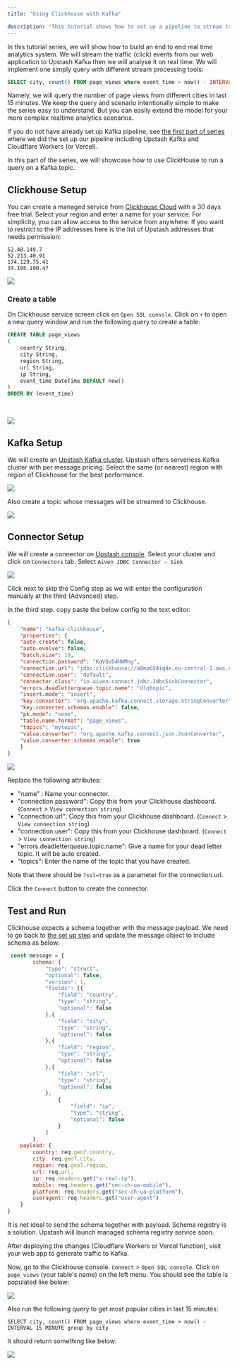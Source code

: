 ```yaml
---
title: "Using Clickhouse with Kafka"

description: "This tutorial shows how to set up a pipeline to stream traffic events to Upstash Kafka and analyse with Clickhouse"
---
```


In this tutorial series, we will show how to build an end to end real time analytics system. We will stream the traffic (click) events from our web application to Upstash Kafka then we will analyse it on real time. We will implement one simply query with different stream processing tools:

```sql
SELECT city, count() FROM page_views where event_time > now() - INTERVAL 15 MINUTE group by city
```

Namely, we will query the number of page views from different cities in last 15 minutes. We keep the query and scenario intentionally simple to make the series easy to understand. But you can easily extend the model for your more complex realtime analytics scenarios.  

If you do not have already set up Kafka pipeline, see [the first part of series](./realtime_analytics_serverless_kafka_setup.md) where we did the set up our pipeline including Upstash Kafka and Cloudflare Workers (or Vercel). 
 
In this part of the series, we will showcase how to use ClickHouse to run a query on a Kafka topic.

## Clickhouse Setup
You can create a managed service from [Clickhouse Cloud](https://https://clickhouse.cloud/) with a 30 days free trial. Select your region and enter a name for your service. For simplicity, you can allow access to the service from anywhere. If you want to restrict to the IP addresses here is the list of Upstash addresses that needs permission:
```text
52.48.149.7
52.213.40.91
174.129.75.41
34.195.190.47
```

<Frame><img src="img/clickhouse/ss1.png"/></Frame>

### Create a table
On Clickhouse service screen click on `Open SQL console`. Click on `+` to open a new query window and run the following query to create a table:
```sql
CREATE TABLE page_views
(
    country String,
    city String,
    region String,
    url String,
    ip String,
    event_time DateTime DEFAULT now()  
)
ORDER BY (event_time)
```
&nbsp;
<Frame><img src="img/clickhouse/ss7.png"/></Frame>


## Kafka Setup
We will create an [Upstash Kafka cluster](https://console.upstash.com/kafka). Upstash offers serverless Kafka cluster with per message pricing. Select the same (or nearest) region with region of Clickhouse for the best performance.
&nbsp;

<Frame><img src="img/clickhouse/ss8.png"/></Frame>

Also create a topic whose messages will be streamed to Clickhouse.
&nbsp;

<Frame><img src="img/clickhouse/ss9.png"/></Frame>


## Connector Setup
We will create a connector on [Upstash console](https://console.upstash.com/kafka). Select your cluster and click on `Connectors` tab. Select `Aiven JDBC Connector - Sink`

<Frame><img src="img/clickhouse/ss2.png"/></Frame>


Click next to skip the Config step as we will enter the configuration manually at the third (Advanced) step.

In the third step. copy paste the below config to the text editor:

```json
{
    "name": "kafka-clickhouse",
    "properties": {
    "auto.create": false,
    "auto.evolve": false,
    "batch.size": 10,
    "connection.password": "KqVQvD4HWMng",
    "connection.url": "jdbc:clickhouse://a8mo654iq4e.eu-central-1.aws.clickhouse.cloud:8443/default?ssl=true",
    "connection.user": "default",
    "connector.class": "io.aiven.connect.jdbc.JdbcSinkConnector",
    "errors.deadletterqueue.topic.name": "dlqtopic",
    "insert.mode": "insert",
    "key.converter": "org.apache.kafka.connect.storage.StringConverter",
    "key.converter.schemas.enable": false,
    "pk.mode": "none",
    "table.name.format": "page_views",
    "topics": "mytopic",
    "value.converter": "org.apache.kafka.connect.json.JsonConverter",
    "value.converter.schemas.enable": true
	}
}
```

<Frame><img src="img/clickhouse/ss4.png"/></Frame>

Replace the following attributes:

- "name" : Name your connector.
- "connection.password": Copy this from your Clickhouse dashboard. (`Connect` > `View connection string`)
- "connection.url": Copy this from your Clickhouse dashboard. (`Connect` > `View connection string`)
- "connection.user": Copy this from your Clickhouse dashboard. (`Connect` > `View connection string`)
- "errors.deadletterqueue.topic.name": Give a name for your dead letter topic. It will be auto created.
- "topics": Enter the name of the topic that you have created.

Note that there should be `?ssl=true` as a parameter for the connection.url.

Click the `Connect` button to create the connector.

## Test and Run
Clickhouse expects a schema together with the message payload. We need to go back to [the set up step](realtime_analytics_serverless_kafka_setup.md) and update the message object to include schema as below:
```js
 const message = {
        schema: {
            "type": "struct",
            "optional": false,
            "version": 1,
            "fields": [{
                "field": "country",
                "type": "string",
                "optional": false
            },{
                "field": "city",
                "type": "string",
                "optional": false
            },{
                "field": "region",
                "type": "string",
                "optional": false
            },{
                "field": "url",
                "type": "string",
                "optional": false
            },
                {
                    "field": "ip",
                    "type": "string",
                    "optional": false
                }
            ]
        },
    payload: {
        country: req.geo?.country,
        city: req.geo?.city,
        region: req.geo?.region,
        url: req.url,
        ip: req.headers.get("x-real-ip"),
        mobile: req.headers.get("sec-ch-ua-mobile"),
        platform: req.headers.get("sec-ch-ua-platform"),
        useragent: req.headers.get("user-agent")
    }
}

```


<Note>
It is not ideal to send the schema together with payload. Schema registry is a solution. Upstash will launch managed schema registry service soon.
</Note>

After deploying the changes (Cloudflare Workers or Vercel function), visit your web app to generate traffic to Kafka.

Now, go to the Clickhouse console. `Connect` > `Open SQL console`. Click on `page_views` (your table's name) on the left menu. You should see the table is populated like below:

<Frame><img src="img/clickhouse/ss6.png"/></Frame>
                                                   
Also run the following query to get most popular cities in last 15 minutes:
```shell
SELECT city, count() FROM page_views where event_time > now() - INTERVAL 15 MINUTE group by city
```

It should return something like below:
<Frame><img src="img/clickhouse/ss10.png"/></Frame>
                  


